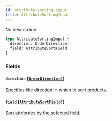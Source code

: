 ```yaml
---
id: attribute-sorting-input
title: AttributeSortingInput
---
```


No description

```graphql
type AttributeSortingInput {
  direction: OrderDirection!
  field: AttributeSortField!
}
```

### Fields

#### `direction` ([`OrderDirection!`](../../../developer/api-reference/enums/order-direction))

Specifies the direction in which to sort products.

#### `field` ([`AttributeSortField!`](../../../developer/api-reference/enums/attribute-sort-field))

Sort attributes by the selected field.
